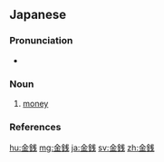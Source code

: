 ==Japanese==
{{ja-kanjitab|きん|せん|yomi=o}}

===Pronunciation===
* {{ja-pron|きんせん|y=o|acc=1|acc_ref=NHK}}

===Noun===
{{ja-noun|きんせん|kyu=金錢}}

# [[money]]

===References===
<references/>

[[hu:金銭]]
[[mg:金銭]]
[[ja:金銭]]
[[sv:金銭]]
[[zh:金銭]]